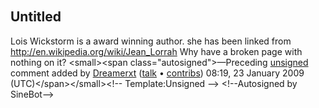 <article id="21219993" title=Talk:Lois Wickstrom>
	<talkpage id="21219993" title="Talk:Lois Wickstrom">
{{WPBiography
|living=yes
|class=Stub
|listas=Wickstrom, Lois
}}
{{WikiProject Children's literature|class=Stub|importance=Low}}

==Untitled==
Lois Wickstorm is a award winning author.  she has been linked from http://en.wikipedia.org/wiki/Jean_Lorrah
Why have a broken page with nothing on it?  &lt;small&gt;&lt;span class=&quot;autosigned&quot;&gt;—Preceding [[Wikipedia:Signatures|unsigned]] comment added by [[User:Dreamerxt|Dreamerxt]] ([[User talk:Dreamerxt|talk]] • [[Special:Contributions/Dreamerxt|contribs]]) 08:19, 23 January 2009 (UTC)&lt;/span&gt;&lt;/small&gt;&lt;!-- Template:Unsigned --&gt; &lt;!--Autosigned by SineBot--&gt;
	</talkpage>
</article>